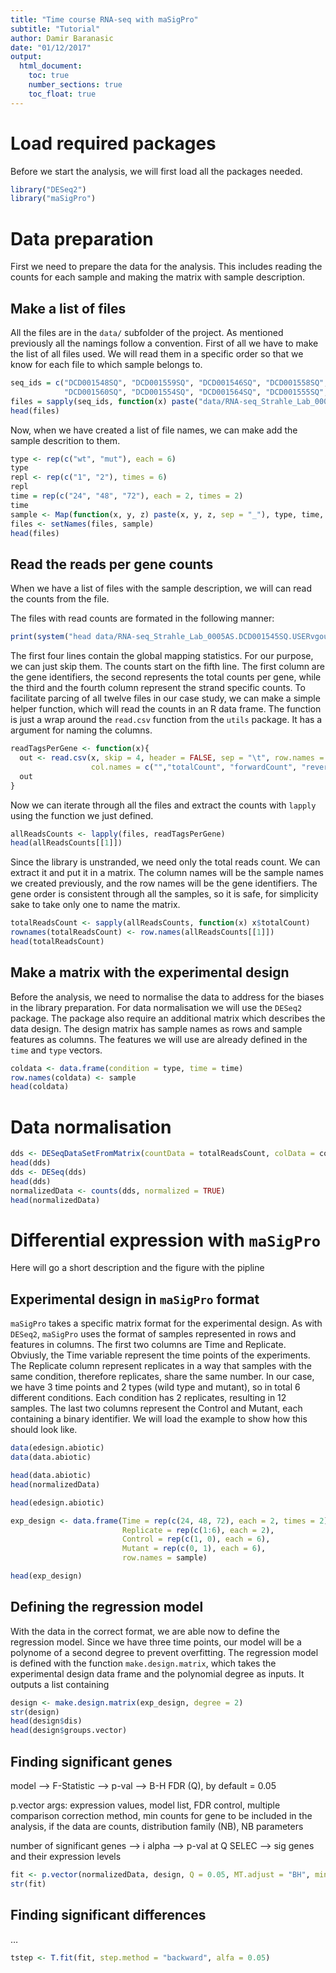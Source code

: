 ```yaml
---
title: "Time course RNA-seq with maSigPro"
subtitle: "Tutorial"
author: Damir Baranasic
date: "01/12/2017"
output: 
  html_document:
    toc: true
    number_sections: true
    toc_float: true
---
```


# Load required packages

Before we start the analysis, we will first load all the packages needed. 

```r

library("DESeq2")
library("maSigPro")

```

# Data preparation

First we need to prepare the data for the analysis. This includes reading the counts for each sample and making the matrix with sample description.

## Make a list of files

All the files are in the `data/` subfolder of the project. As mentioned previously all the namings follow a convention. First of all we have to make the list of all files used. We will read them in a specific order so that we know for each file to which sample belongs to.

```r

seq_ids = c("DCD001548SQ", "DCD001559SQ", "DCD001546SQ", "DCD001558SQ", "DCD001547SQ", "DCD001545SQ",
            "DCD001560SQ", "DCD001554SQ", "DCD001564SQ", "DCD001555SQ", "DCD001565SQ", "DCD001551SQ")
files = sapply(seq_ids, function(x) paste("data/RNA-seq_Strahle_Lab_0005AS.", x, ".USERvgourain.R.ReadsPerGene.out.tab", sep = ""), USE.NAMES = FALSE)
head(files)

```

Now, when we have created a list of file names, we can make add the sample descrition to them.

```r

type <- rep(c("wt", "mut"), each = 6)
type
repl <- rep(c("1", "2"), times = 6)
repl
time = rep(c("24", "48", "72"), each = 2, times = 2)
time
sample <- Map(function(x, y, z) paste(x, y, z, sep = "_"), type, time, repl)
files <- setNames(files, sample)
head(files)

```

## Read the reads per gene counts

When we have a list of files with the sample description, we will can read the counts from the file.

The files with read counts are formated in the following manner:

```r
print(system("head data/RNA-seq_Strahle_Lab_0005AS.DCD001545SQ.USERvgourain.R.ReadsPerGene.out.tab"))
```

The first four lines contain the global mapping statistics. For our purpose, we can just skip them. The counts start on the fifth line. The first column are the gene identifiers, the second represents the total counts per gene, while the third and the fourth column represent the strand specific counts. To facilitate parcing of all twelve files in our case study, we can make a simple helper function, which will read the counts in an R data frame. The function is just a wrap around the `read.csv` function from the `utils` package. It has a argument for naming the columns.

```r

readTagsPerGene <- function(x){
  out <- read.csv(x, skip = 4, header = FALSE, sep = "\t", row.names = 1,
                  col.names = c("","totalCount", "forwardCount", "reverseCount"))
  out
}

```

Now we can iterate through all the files and extract the counts with `lapply` using the function we just defined.

```r

allReadsCounts <- lapply(files, readTagsPerGene)
head(allReadsCounts[[1]])

```

Since the library is unstranded, we need only the total reads count. We can extract it and put it in a matrix. The column names will be the sample names we created previously, and the row names will be the gene identifiers. The gene order is consistent through all the samples, so it is safe, for simplicity sake to take only one to name the matrix.

```r

totalReadsCount <- sapply(allReadsCounts, function(x) x$totalCount)
rownames(totalReadsCount) <- row.names(allReadsCounts[[1]])
head(totalReadsCount)

```

## Make a matrix with the experimental design

Before the analysis, we need to normalise the data to address for the biases in the library preparation. For data normalisation we will use the `DESeq2` package. The package also require an additional matrix which describes the data design. The design matrix has sample names as rows and sample features as columns. The features we will use are already defined in the `time` and `type` vectors.

```r

coldata <- data.frame(condition = type, time = time)
row.names(coldata) <- sample
head(coldata)

```

# Data normalisation
 
 
```r

dds <- DESeqDataSetFromMatrix(countData = totalReadsCount, colData = coldata, design = ~ time + condition)
head(dds)
dds <- DESeq(dds)
head(dds)
normalizedData <- counts(dds, normalized = TRUE)
head(normalizedData)

```

# Differential expression with `maSigPro`

Here will go a short description and the figure with the pipline

## Experimental design in `maSigPro` format

`maSigPro` takes a specific matrix format for the experimental design. As with `DESeq2`, `maSigPro` uses the format of samples represented in rows and features in columns. The first two columns are Time and Replicate. Obviusly, the Time variable represent the time points of the experiments. The Replicate column represent replicates in a way that samples with the same condition, therefore replicates, share the same number. In our case, we have 3 time points and 2 types (wild type and mutant), so in total 6 different conditions. Each condition has 2 replicates, resulting in 12 samples. The last two columns represent the Control and Mutant, each containing a binary identifier. We will load the example to show how this should look like.

```r

data(edesign.abiotic)
data(data.abiotic)

head(data.abiotic)
head(normalizedData)

head(edesign.abiotic)

exp_design <- data.frame(Time = rep(c(24, 48, 72), each = 2, times = 2),
                         Replicate = rep(c(1:6), each = 2),
                         Control = rep(c(1, 0), each = 6),
                         Mutant = rep(c(0, 1), each = 6),
                         row.names = sample)

head(exp_design)

```

## Defining the regression model

With the data in the correct format, we are able now to define the regression model. Since we have three time points, our model will be a polynome of a second degree to prevent overfitting. The regression model is defined with the function `make.design.matrix`, which takes the experimental design data frame and the polynomial degree as inputs. It outputs a list containing 

```r

design <- make.design.matrix(exp_design, degree = 2)
str(design)
head(design$dis)
head(design$groups.vector)

```

## Finding significant genes

model --> F-Statistic --> p-val --> B-H FDR (Q), by default = 0.05

p.vector args: expression values, model list, FDR control, multiple comparison correction method, min counts for gene to be included in the analysis, if the data are counts, distribution family (NB), NB parameters

number of significant genes --> i
alpha --> p-val at Q
SELEC --> sig genes and their expression levels

```r

fit <- p.vector(normalizedData, design, Q = 0.05, MT.adjust = "BH", min.obs = 10)
str(fit)

```

## Finding significant differences

...

```r

tstep <- T.fit(fit, step.method = "backward", alfa = 0.05)

```